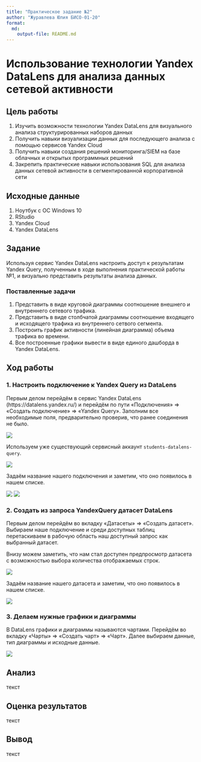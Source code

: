 ```yaml
---
title: "Практическое задание №2"
author: "Журавлева Юлия БИСО-01-20"
format:   
  md:
    output-file: README.md
---
```


# Использование технологии Yandex DataLens для анализа данных сетевой активности

## Цель работы

1. Изучить возможности технологии Yandex DataLens для визуального анализа структурированных наборов данных
2. Получить навыки визуализации данных для последующего анализа с помощью сервисов Yandex Cloud
3. Получить навыки создания решений мониторинга/SIEM на базе облачных и открытых программных решений
4. Закрепить практические навыки использования SQL для анализа данных сетевой активности в сегментированной корпоративной сети

## Исходные данные

1. Ноутбук с ОС Windows 10
2. RStudio
3. Yandex Cloud
4. Yandex DataLens

## Задание

Используя сервис Yandex DataLens настроить доступ к результатам Yandex Query, полученным в ходе выполнения практической работы №1, и визуально представить результаты анализа данных.

### Поставленные задачи

1. Представить в виде круговой диаграммы соотношение внешнего и внутреннего сетевого трафика.
2. Представить в виде столбчатой диаграммы соотношение входящего и исходящего трафика из внутреннего сетвого сегмента.
3. Построить график активности (линейная диаграмма) объема трафика во времени.
4. Все построенные графики вывести в виде единого дашборда в Yandex DataLens.

## Ход работы

### 1. Настроить подключение к Yandex Query из DataLens

Первым делом перейдём в сервис Yandex DataLens (https://datalens.yandex.ru/) и перейдём по пути «Подключения» => «Создать подключение» => «Yandex Query». Заполним все необходимые поля, предварительно проверив, что ранее соединения не было. 

![](screen/1.png)

Используем уже существующий сервисный аккаунт `students-datalens-query`.

![](screen/2.png)

Задаём название нашего подключения и заметим, что оно появилось в нашем списке.

![](screen/3.png)
![](screen/4.png)

### 2. Создать из запроса YandexQuery датасет DataLens

Первым делом перейдём во вкладку «Датасеты» => «Создать датасет». Выбираем наше подключение и среди доступных таблиц перетаскиваем в рабочую область наш доступный запрос как выбранный датасет. 

Внизу можем заметить, что нам стал доступен предпросмотр датасета с возможностью выбора количества отображаемых строк.

![](screen/5.png)

Задаём название нашего датасета и заметим, что оно появилось в нашем списке.

![](screen/6.png)

### 3. Делаем нужные графики и диаграммы

В DataLens графики и диаграммы называются чартами. Перейдём во вкладку «Чарты» => «Создать чарт» => «Чарт». Далее выбираем данные, тип диаграммы и исходные данные.

![](screen/7.png)











## Анализ

текст

## Оценка результатов

текст

## Вывод

текст